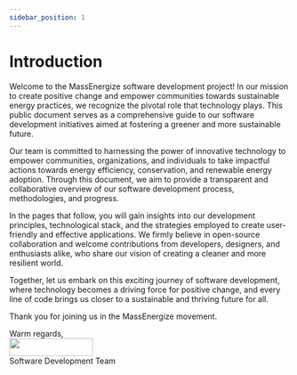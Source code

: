 ```yaml
---
sidebar_position: 1
---
```



# Introduction

Welcome to the MassEnergize software development project! In our mission to create positive change and empower communities towards sustainable energy practices, we recognize the pivotal role that technology plays. This public document serves as a comprehensive guide to our software development initiatives aimed at fostering a greener and more sustainable future.

Our team is committed to harnessing the power of innovative technology to empower communities, organizations, and individuals to take impactful actions towards energy efficiency, conservation, and renewable energy adoption. Through this document, we aim to provide a transparent and collaborative overview of our software development process, methodologies, and progress.

In the pages that follow, you will gain insights into our development principles, technological stack, and the strategies employed to create user-friendly and effective applications. We firmly believe in open-source collaboration and welcome contributions from developers, designers, and enthusiasts alike, who share our vision of creating a cleaner and more resilient world.

Together, let us embark on this exciting journey of software development, where technology becomes a driving force for positive change, and every line of code brings us closer to a sustainable and thriving future for all.

Thank you for joining us in the MassEnergize movement.

Warm regards,<br/>
<img src={MELogo} width="150" height="32"/><br/>
Software Development Team


